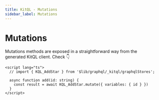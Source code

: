 ```yaml
---
title: KitQL - Mutations
sidebar_label: Mutations
---
```


# Mutations

Mutations methods are exposed in a straightforward way from the generated KitQL client. Check 👇

```svelte
<script lang="ts">
  // import { KQL_AddStar } from '$lib/graphql/_kitql/graphqlStores';

  async function add(id: string) {
    const result = await KQL_AddStar.mutate({ variables: { id } })
  }
</script>
```
